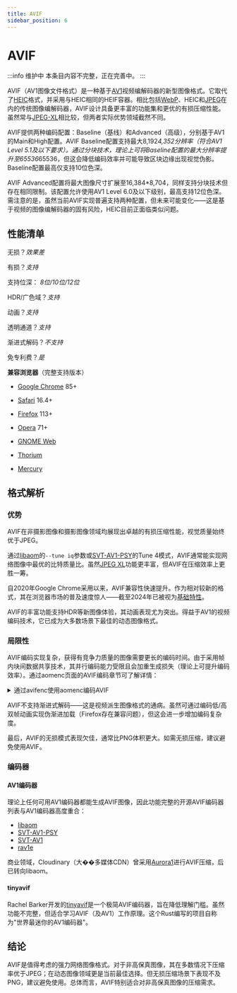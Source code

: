 ```yaml
---
title: AVIF
sidebar_position: 6
---
```


# AVIF

:::info 维护中
本条目内容不完整，正在完善中。
:::

AVIF（AV1图像文件格式）是一种基于[AV1](../video/AV1.mdx)视频编解码器的新型图像格式。它取代了[HEIC](HEIC.mdx)格式，并采用与HEIC相同的HEIF容器。相比包括[WebP](WebP.mdx)、HEIC和[JPEG](JPEG.mdx)在内的传统图像编解码器，AVIF设计具备更丰富的功能集和更优的有损压缩性能。虽然常与[JPEG-XL](JXL.mdx)相比较，但两者实际优势领域截然不同。

AVIF提供两种编码配置：Baseline（基线）和Advanced（高级），分别基于AV1的Main和High配置。AVIF Baseline配置支持最大8,192*4,352分辨率（符合AV1 Level 5.1及以下要求）。通过分块技术，理论上可将Baseline配置的最大分辨率提升至65536*65536，但这会降低编码效率并可能导致区块边缘出现视觉伪影。Baseline配置最高仅支持10位色深。

AVIF Advanced配置将最大图像尺寸扩展至16,384*8,704，同样支持分块技术但存在相同限制。该配置允许使用AV1 Level 6.0及以下级别，最高支持12位色深。需注意的是，虽然当前AVIF实现普遍支持两种配置，但未来可能变化——这是基于视频的图像编解码器的固有风险，HEIC目前正面临类似问题。

## 性能清单

无损？*效果差*

有损？*支持*

支持位深：
*8位/10位/12位*

HDR/广色域？*支持*

动画？*支持*

透明通道？*支持*

渐进式解码？*不支持*

免专利费？*是*

**兼容浏览器**（完整支持版本）

- [Google Chrome](https://www.google.com/chrome/) 85+

- [Safari](https://www.apple.com/safari/) 16.4+

- [Firefox](https://www.mozilla.org/en-US/firefox/new/) 113+

- [Opera](https://www.opera.com/) 71+

- [GNOME Web](https://apps.gnome.org/app/org.gnome.Epiphany/)

- [Thorium](https://thorium.rocks/)

- [Mercury](https://thorium.rocks/mercury)

## 格式解析

### 优势

AVIF在非摄影图像和摄影图像领域均展现出卓越的有损压缩性能，视觉质量始终优于JPEG。

通过[libaom](../encoders/aomenc.mdx)的`--tune iq`参数或[SVT-AV1-PSY](../encoders/SVT-AV1-PSY.mdx)的Tune 4模式，AVIF通常能实现网络图像中最优的比特质量比。虽然[JPEG XL](../images/JXL.mdx)功能更丰富，但AVIF在压缩效率上更胜一筹。

自2020年Google Chrome采用以来，AVIF兼容性快速提升。作为相对较新的格式，其在浏览器市场的普及速度惊人——截至2024年已被视为[基础特性](https://web-platform-dx.github.io/web-features/)。

AVIF的丰富功能支持HDR等新图像体验，其动画表现尤为突出。得益于AV1的视频编码技术，它已成为大多数场景下最佳的动态图像格式。

### 局限性

AVIF编码实现复杂，获得有竞争力质量的图像需要更长的编码时间。由于采用帧内块间数据共享技术，其并行编码能力受限且会加重生成损失（理论上可提升编码效率）。通过aomenc页面的AVIF编码章节可了解详情：

<details>
  <summary>通过avifenc使用aomenc编码AVIF</summary>
  <div>
    <p>由于SVT-AV1仅支持4:2:0色度抽样，rav1e编码静止图像速度不足，而libaom团队在帧内编码上投入更多精力，因此通过avifenc调用aomenc被公认为最佳AVIF编码方案。</p>
    <p>典型编码命令示例：</p>
    <pre><code>avifenc -c aom -s 4 -j 8 -d 10 -y 444 --min 1 --max 63 -a end-usage=q -a cq-level=16 -a tune=ssim \[输入\] 输出.avif</code></pre>
    <p>参数说明：</p>
    <ul>
      <li>`-c aom` 指定编码器</li>
      <li>`-s 4` 速度级别。4级及以下可获得最佳压缩质量，但编码时间更长</li>
      <li>`-j 8` 编码线程数。超过12线程可能适得其反，建议通过基准测试确定最佳值</li>
      <li>`-d 10` 位深。即使源图为8位，低于10位也会降低编码效率</li>
      <li>`-y 444` 色度抽样模式。4:4:4通常优于4:2:0，但视图像内容而定</li>
      <li>`cq-level=16` 质量参数。值越小质量越高（文件越大），需通过`-a`前缀作为aomenc参数传递</li>
      <li>`tune=ssim` 率失真优化模式。虽可能与默认参数重复，但显式声明可避免未来默认值变更带来的意外影响</li>
    </ul>
  </div>
</details>

AVIF不支持渐进式解码——这是视频派生图像格式的通病。虽然可通过编码低/高双帧动画实现伪渐进加载（Firefox存在兼容问题），但这会进一步增加编码复杂度。

最后，AVIF的无损模式表现欠佳，通常比PNG体积更大。如需无损压缩，建议避免使用AVIF。

### 编码器

#### AV1编码器

理论上任何可用AV1编码器都能生成AVIF图像，因此功能完整的开源AVIF编码器列表与AV1编码器高度重合：

- [libaom](../encoders/aomenc.mdx)
- [SVT-AV1-PSY](../encoders/SVT-AV1-PSY.mdx)
- [SVT-AV1](../encoders/SVT-AV1.mdx)
- [rav1e](../encoders/rav1e.mdx)

商业领域，Cloudinary（大��多媒体CDN）曾采用[Aurora1](../encoders/Aurora1.mdx)进行AVIF压缩，后已转向libaom。

#### tinyavif

Rachel Barker开发的[tinyavif](https://github.com/rachelplusplus/tinyavif)是一个极简AVIF编码器，旨在降低理解门槛。虽然功能不完整，但适合学习AVIF（及AV1）工作原理。这个Rust编写的项目自称为"世界最迷你的AV1编码器"。

## 结论

AVIF是值得考虑的强力网络图像格式。对于非高保真图像，其在多数情况下压缩率优于JPEG；在动态图像领域更是当前最佳选择。但无损压缩场景下表现不及PNG，建议避免使用。总体而言，AVIF特别适合对非高保真图像的压缩需求。